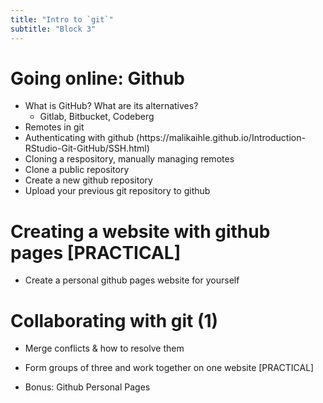 ```yaml
---
title: "Intro to `git`"
subtitle: "Block 3"
---
```


# Going online: Github

  - What is GitHub? What are its alternatives?
    - Gitlab, Bitbucket, Codeberg
  - Remotes in git
  - Authenticating with github (https://malikaihle.github.io/Introduction-RStudio-Git-GitHub/SSH.html)
  - Cloning a respository, manually managing remotes
  - Clone a public repository
  - Create a new github repository
  - Upload your previous git repository to github


# Creating a website with github pages [PRACTICAL]

  - Create a personal github pages website for yourself


# Collaborating with git (1)

  - Merge conflicts & how to resolve them
  - Form groups of three and work together on one website [PRACTICAL]

  - Bonus: Github Personal Pages
